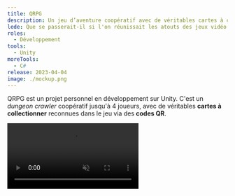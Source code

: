 ```yaml
---
title: QRPG
description: Un jeu d’aventure coopératif avec de véritables cartes à collectionner !
lede: Que se passerait-il si l'on réunissait les atouts des jeux vidéo et des jeux de cartes traditionnels ? C'est la proposition de QRPG !
roles:
  - Développement
tools:
  - Unity
moreTools:
  - C#
release: 2023-04-04
image: ./mockup.png
---
```


QRPG est un projet personnel en développement sur Unity. C'est un _dungeon crawler_ coopératif jusqu'à 4 joueurs, avec de véritables **cartes à collectionner** reconnues dans le jeu via des **codes QR**.

<Video src="/videos/portfolio/qrpg.mp4" autoplay muted loop controls />

Nous concevons les mécaniques du jeu de sorte à **inciter les joueurs à communiquer** pour expliquer leurs découvertes et planifier une stratégie ensemble. Au cours de la partie, chaque joueur constitue progressivement son deck de cartes pour **fonctionner en synergie** avec le reste de l'équipe et vaincre le boss du donjon.

QRPG est en phase de prototypage sur Unity et cible principalement **iOS et Android**.

## Pitch complet

QRPG est un RPG[^RPG] coopératif jouable sur PC & mobiles, intégrant des aspects du jeu de cartes à collectionner et du jeu de rôle traditionnel. Deux à quatre joueurs vont devoir coopérer pour survivre à plusieurs niveaux palpitants, vaincre de nombreux ennemis et résoudre de mystérieuses énigmes.

[^RPG]: _Role-Playing Game_, ou jeu de rôle. [Wikipédia](https://fr.wikipedia.org/wiki/Jeu_vid%C3%A9o_de_r%C3%B4le).

Chaque niveau se présente sous la forme d’une carte où les participants peuvent choisir leur prochaine rencontre parmi plusieurs possibilités : combat, combat difficile, marchand, taverne, énigme… jusqu’au boss final de la zone !

Durant les combats, chaque joueur possède un deck personnel de cartes Action et commence la bataille avec 4 cartes en main. A chaque tour, un joueur peut effectuer une Action avant de piocher une nouvelle carte. Pour vaincre les adversaires les plus puissants, il faudra communiquer avec ses partenaires, tirer parti des points forts de chaque deck et réaliser collectivement de puissants combos !

D’autres paquets de cartes sont présents sur la table, tels que les Équipements piochés au fil du niveau pour améliorer les personnages. Quelle que soit la carte, le fonctionnement est identique : un QR Code imprimé au dos permet de la scanner en la passant au dessus de l'appareil mobile ou de la webcam du PC. L’application se charge alors d’appliquer les effets de la carte et de gérer le comportement des personnages.

Les joueurs peuvent suivre des scénarios fournis avec le jeu, complétés par des extensions, ou trouver un maître du jeu. Ce dernier pourra, depuis son appareil, décider de la suite de l’aventure, narrer les rencontres, influencer la difficulté des combats, et plus encore.

La proposition de QRPG est de tirer le meilleur des deux mondes. La partie « jeu vidéo RPG » permet d’afficher un tutoriel interactif et progressif — remplaçant le traditionnel livret de règles — mais aussi des graphismes chatoyants et la gestion automatique des calculs complexes, laissant ainsi le champ libre pour des mécaniques plus originales. La partie « jeu de cartes », quant à elle, apporte une matérialité aux actions du joueur grâce à de beaux objets à collectionner, facilite la composition des decks et crée de l’aléatoire. Enfin, la partie « jeu de rôle sur table » apporte une ambiance chaleureuse, nourrie par la coopération et la présence d’un maître du jeu.
